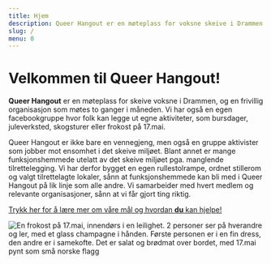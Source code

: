 ```yaml
---
title: Hjem
description: Queer Hangout er en møteplass for voksne skeive i Drammen. Vi er en frivillig organisasjon som møtes 2 ganger i måneden. Vi jobber mot ensomhet i det skeive miljøet.
slug: /
menu: 0
---
```


# Velkommen til Queer Hangout!

**Queer Hangout** er en møteplass for skeive voksne i Drammen, og en frivillig organisasjon som møtes to ganger i måneden. Vi har også en egen facebookgruppe hvor folk kan legge ut egne aktiviteter, som bursdager, juleverksted, skogsturer eller frokost på 17.mai.  
  
Queer Hangout er ikke bare en vennegjeng, men også en gruppe aktivister som jobber mot ensomhet i det skeive miljøet. Blant annet er mange funksjonshemmede utelatt av det skeive miljøet pga. manglende tilrettelegging. Vi har derfor bygget en egen rullestolrampe, ordnet stillerom og valgt tilrettelagte lokaler, sånn at funksjonshemmede kan bli med i Queer Hangout på lik linje som alle andre. Vi samarbeider med hvert medlem og relevante organisasjoner, sånn at vi får gjort ting riktig.  

[Trykk her for å lære mer om våre mål og hvordan **du** kan hjelpe!](/vaare-maal)
  
![En frokost på 17.mai, innendørs i en leilighet. 2 personer ser på hverandre og ler, med et glass champagne i hånden. Første personen er i en fin dress, den andre er i samekofte. Det er salat og brødmat over bordet, med 17.mai pynt som små norske flagg](../images/17mai.jpeg "Foto av Leona Imperatori")  
